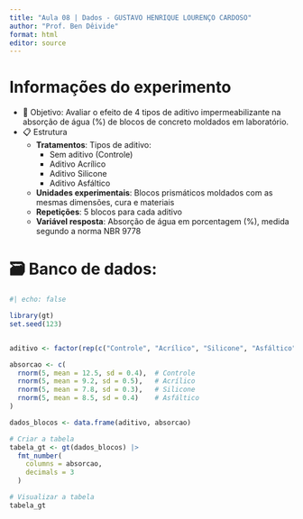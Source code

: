 ```yaml
---
title: "Aula 08 | Dados - GUSTAVO HENRIQUE LOURENÇO CARDOSO"
author: "Prof. Ben Dêivide"
format: html
editor: source
---
```


# Informações do experimento

-  🎯 Objetivo: Avaliar o efeito de 4 tipos de aditivo impermeabilizante na absorção de água (%) de blocos de concreto moldados em laboratório.
- 📋 Estrutura
  - **Tratamentos**: Tipos de aditivo:
    - Sem aditivo (Controle)
    - Aditivo Acrílico
    - Aditivo Silicone
    - Aditivo Asfáltico
  - **Unidades experimentais**: Blocos prismáticos moldados com as mesmas dimensões, cura e materiais
  - **Repetições**: 5 blocos para cada aditivo
  - **Variável resposta**: Absorção de água em porcentagem (%), medida segundo a norma NBR 9778


#  🗃 Banco de dados:

```r
#| echo: false

library(gt)
set.seed(123)


aditivo <- factor(rep(c("Controle", "Acrílico", "Silicone", "Asfáltico"), each = 5))

absorcao <- c(
  rnorm(5, mean = 12.5, sd = 0.4),  # Controle
  rnorm(5, mean = 9.2, sd = 0.5),   # Acrílico
  rnorm(5, mean = 7.8, sd = 0.3),   # Silicone
  rnorm(5, mean = 8.5, sd = 0.4)    # Asfáltico
)

dados_blocos <- data.frame(aditivo, absorcao)

# Criar a tabela
tabela_gt <- gt(dados_blocos) |>
  fmt_number(
    columns = absorcao,
    decimals = 3
  )

# Visualizar a tabela
tabela_gt
```

